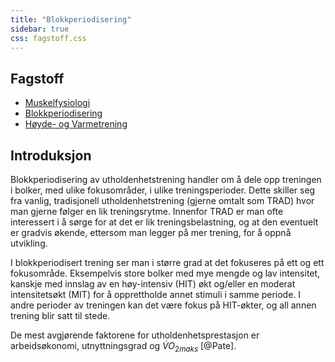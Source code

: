 ```yaml
---
title: "Blokkperiodisering"
sidebar: true
css: fagstoff.css
---
```


::: {.sidebar}
## Fagstoff

- [Muskelfysiologi](Muskelfysiologi.html)
- [Blokkperiodisering](Blokkperiodisering.html)
- [Høyde- og Varmetrening](HøydeVarmetrening.html)
:::


## Introduksjon

Blokkperiodisering av utholdenhetstrening handler om å dele opp treningen i bolker, med ulike fokusområder, i ulike treningsperioder. Dette skiller seg fra vanlig, tradisjonell utholdenhetstrening (gjerne omtalt som TRAD) hvor man gjerne følger en lik treningsrytme. Innenfor TRAD er man ofte interessert i å sørge for at det er lik treningsbelastning, og at den eventuelt er gradvis økende, ettersom man legger på mer trening, for å oppnå utvikling. 

I blokkperiodisert trening ser man i større grad at det fokuseres på ett og ett fokusområde. Eksempelvis store bolker med mye mengde og lav intensitet, kanskje med innslag av en høy-intensiv (HIT) økt og/eller en moderat intensitetsøkt (MIT) for å opprettholde annet stimuli i samme periode. I andre perioder av treningen kan det være fokus på HIT-økter, og all annen trening blir satt til stede. 

De mest avgjørende faktorene for utholdenhetsprestasjon er arbeidsøkonomi, utnyttningsgrad og $\dot{V}O_{2maks}$ [@Pate].